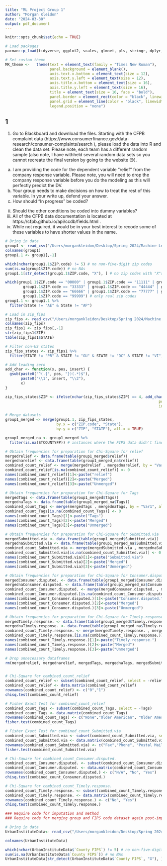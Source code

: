 ```yaml
---
title: "ML Project Group 1"
author: "Morgan Kleidon"
date: "2024-03-30"
output: pdf_document
---
```


```r
knitr::opts_chunk$set(echo = TRUE)
```


```r
# Load packages
pacman::p_load(tidyverse, ggplot2, scales, glmnet, pls, stringr, dplyr, readxl, readr)

# Set custom theme
MK_theme <-   theme(text = element_text(family = "Times New Roman"),
                    panel.background = element_blank(),
                    axis.text.x.bottom = element_text(size = 12),
                    axis.text.y.left = element_text(size = 12),
                    axis.title.x.bottom = element_text(size = 16),
                    axis.title.y.left = element_text(size = 16),
                    title = element_text(size = 16, face = "bold"),
                    panel.border = element_rect(color = "black", linewidth = 0.3, fill = "transparent"),
                    panel.grid = element_line(color = "black", linewidth = 0.1),
                    legend.position = "none")
```

## 1

1.	Go to Blackboard and download the files. Starting with the CFPB complaint data (https://www.consumerfinance.gov/data-research/consumer-complaints/search ), please load the data into R and clean the data set. Please note, each team has a different random sample (also note, I have withheld several random data sets so you cannot recreate the final version by going to the website 😊). 
a. I am providing the code for the dependent variable “relief” from the company response variable. Please note, you will need to drop the company response variable before you do the modeling as this will perfectly predict the DV. 
b. Your group needs to make decisions on how to treat the rest of this variable. In your write up, defend your answer. 
i. How should “In progress” be coded? 
ii.	Should the other conditions be coded into dummy variables? 
c. All of the CFPB data documentation is located at https://cfpb.github.io/api/ccdb/fields.html . 
i. While not required, it would be in your best interest to recode some of these variables to have shorter values in the name. 


```r
# Bring in data 
group1 <- read_csv("/Users/morgankleidon/Desktop/Spring 2024/Machine Learning/Data/group1.csv")
colnames(group1)
group1.1 <- group1[,-1]

which(nchar(group1.1$ZIP.code) != 5) # no non-five-digit zip codes
sum(is.na(group1$ZIP.code)) # no NAs
group1.1[str_detect(group1.1$ZIP.code, "X"), ] # no zip codes with "X"s

which(group1.1$ZIP.code == "00000" | group1.1$ZIP.code == "11111" | group1.1$ZIP.code == "22222" |
        group1.1$ZIP.code == "33333" | group1.1$ZIP.code == "44444" | group1.1$ZIP.code == "55555" |
        group1.1$ZIP.code == "66666" | group1.1$ZIP.code == "77777" | group1.1$ZIP.code == "88888" |
        group1.1$ZIP.code == "99999") # only real zip codes
group1.1 <- group1.1 %>%
  filter(State != "AE" & State != "AP")

# Load in zip_fips
zip_fips <- read_csv("/Users/morgankleidon/Desktop/Spring 2024/Machine Learning/Data/zip_fips.csv")
colnames(zip_fips)
zip_fips1 <- zip_fips[,-1]
str(zip_fips1$ZIP)
table(zip_fips1$STATE)

# Filter non-US states
zip_fips_states <- zip_fips1 %>%
  filter(STATE != "PR" & STATE != "GU" & STATE != "DC" & STATE != "VI")

# Add leading zero
add_char <- function(x, pos, insert) {      
  gsub(paste0("^(.{", pos, "})(.*)$"),
       paste0("\\1", insert, "\\2"),
       x)
}

zip_fips_states$ZIP <- ifelse(nchar(zip_fips_states$ZIP) == 4, add_char(x = zip_fips_states$ZIP,
                                                                     pos = 0, 
                                                                     insert = "0"), zip_fips_states$ZIP)

# Merge datasets
group1_merged <- merge(group1.1, zip_fips_states, 
                       by.x = c("ZIP.code", "State"),
                       by.y = c("ZIP", "STATE"), all.x = TRUE)

group1_merged_na <- group1_merged %>%
  filter(is.na(STCOUNTYFP)) # instances where the FIPS data didn't find a matching ZIP/state

# Obtain frequencies for preparation for Chi-Square for relief
mergedrelief <- data.frame(table(group1_merged$relief))
mergednarelief <- data.frame(table(group1_merged_na$relief))
combined_count_relief <- merge(mergedrelief , mergednarelief, by = "Var1", all.x = TRUE, all.y = TRUE)
combined_count_relief[is.na(combined_count_relief)] <- 0
names(combined_count_relief)[1]<-paste("relief")
names(combined_count_relief)[2]<-paste("Merged")
names(combined_count_relief)[3]<-paste("Unmerged") 

# Obtain frequencies for preparation for Chi-Square for Tags
mergedTags <- data.frame(table(group1_merged$Tags))
mergednaTags <- data.frame(table(group1_merged_na$Tags))
combined_count_Tags <- merge(mergedTags , mergednaTags, by = "Var1", all.x = TRUE, all.y = TRUE)
combined_count_Tags[is.na(combined_count_Tags)] <- 0
names(combined_count_Tags)[1]<-paste("Tags")
names(combined_count_Tags)[2]<-paste("Merged")
names(combined_count_Tags)[3]<-paste("Unmerged") 

# Obtain frequencies for preparation for Chi-Square for Submitted.via
mergedSubmitted.via <- data.frame(table(group1_merged$Submitted.via))
mergednaSubmitted.via <- data.frame(table(group1_merged_na$Submitted.via))
combined_count_Submitted.via <- merge(mergedSubmitted.via , mergednaSubmitted.via, by = "Var1", all.x = TRUE, all.y = TRUE)
combined_count_Submitted.via[is.na(combined_count_Submitted.via)] <- 0
names(combined_count_Submitted.via)[1]<-paste("Submitted.via")
names(combined_count_Submitted.via)[2]<-paste("Merged")
names(combined_count_Submitted.via)[3]<-paste("Unmerged") 

# Obtain frequencies for preparation for Chi-Square for Consumer.disputed.
mergedConsumer.disputed. <- data.frame(table(group1_merged$Consumer.disputed.))
mergednaConsumer.disputed. <- data.frame(table(group1_merged_na$Consumer.disputed.))
combined_count_Consumer.disputed. <- merge(mergedConsumer.disputed. , mergednaConsumer.disputed., by = "Var1", all.x = TRUE, all.y = TRUE)
combined_count_Consumer.disputed.[is.na(combined_count_Consumer.disputed.)] <- 0
names(combined_count_Consumer.disputed.)[1]<-paste("Consumer.disputed.")
names(combined_count_Consumer.disputed.)[2]<-paste("Merged")
names(combined_count_Consumer.disputed.)[3]<-paste("Unmerged") 

# Obtain frequencies for preparation for Chi-Square for Timely.response.
mergedTimely.response. <- data.frame(table(group1_merged$Timely.response.))
mergednaTimely.response. <- data.frame(table(group1_merged_na$Timely.response.))
combined_count_Timely.response. <- merge(mergedTimely.response. , mergednaTimely.response., by = "Var1", all.x = TRUE, all.y = TRUE)
combined_count_Timely.response.[is.na(combined_count_Timely.response.)] <- 0
names(combined_count_Timely.response.)[1]<-paste("Timely.response.")
names(combined_count_Timely.response.)[2]<-paste("Merged")
names(combined_count_Timely.response.)[3]<-paste("Unmerged") 

# Drop unnecessary dataframes
rm(mergedrelief, mergednarelief, mergedTags, mergednaTags, mergedSubmitted.via, mergednaSubmitted.via, mergedConsumer.disputed., mergednaConsumer.disputed., mergedTimely.response., mergednaTimely.response.)


# Chi-Square for combined_count_relief
combined_count_relief <- subset(combined_count_relief, select = -relief)
combined_count_relief <- data.matrix(combined_count_relief)
rownames(combined_count_relief) <- c("0","1")
chisq.test(combined_count_relief)

# Fisher Exact Test for combined_count_relief
combined_count_Tags <- subset(combined_count_Tags, select = -Tags)
combined_count_Tags <- data.matrix(combined_count_Tags)
rownames(combined_count_Tags) <- c("None","Older American", "Older American, Servicemember", "Servicemember")
fisher.test(combined_count_Tags)

# Fisher Exact Test for combined_count_Submitted.via
combined_count_Submitted.via <- subset(combined_count_Submitted.via, select = -Submitted.via)
combined_count_Submitted.via <- data.matrix(combined_count_Submitted.via)
rownames(combined_count_Submitted.via) <- c("Fax","Phone", "Postal Mail", "Referral", "Web", "Web Referral")
fisher.test(combined_count_Submitted.via)

# Chi-Square for combined_count_Consumer.disputed.
combined_count_Consumer.disputed. <- subset(combined_count_Consumer.disputed., select = -Consumer.disputed.)
combined_count_Consumer.disputed. <- data.matrix(combined_count_Consumer.disputed.)
rownames(combined_count_Consumer.disputed.) <- c("N/A", "No", "Yes")
chisq.test(combined_count_Consumer.disputed.)

# Chi-Square for combined_count_Timely.response.
combined_count_Timely.response. <- subset(combined_count_Timely.response., select = -Timely.response.)
combined_count_Timely.response. <- data.matrix(combined_count_Timely.response.)
rownames(combined_count_Timely.response.) <- c("No", "Yes")
chisq.test(combined_count_Timely.response.)

### Require code for imputation and method
### Require code for merging group and FIPS code dataset again post-imputation

# Bring in data
UrbanInstituteData<- read_csv("/Users/morgankleidon/Desktop/Spring 2024/Machine Learning/Data/dia_lbls_all_overall_county_2022_02_14Sep2023.xlsx")

colnames(UrbanInstituteData)

which(nchar(UrbanInstituteData$`County FIPS`) != 5) # no non-five-digit FIPS Code
sum(is.na(UrbanInstituteData$`County FIPS`)) # no NAs
UrbanInstituteData[str_detect(UrbanInstituteData$`County FIPS`, "X"), ] # no FIPS Code with "X"s



```
